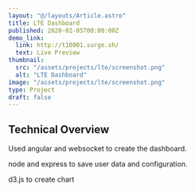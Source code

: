 ```yaml
---
layout: "@/layouts/Article.astro"
title: LTE Dashboard
published: 2020-02-05T00:00:00Z
demo_link:
  link: http://t10001.surge.sh/
  text: Live Preview
thumbnail:
  src: "/assets/projects/lte/screenshot.png"
  alt: "LTE Dashboard"
image: "/assets/projects/lte/screenshot.png"
type: Project
draft: false
---
```


## Technical Overview

Used angular and websocket to create the dashboard.

node and express to save user data and configuration.

d3.js to create chart

